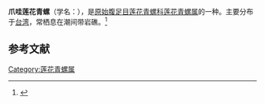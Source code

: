 {{Speciesbox
| name = 爪哇莲花青螺
| image = 
| image_width = 
| genus = Lottia
| species = javanica
| authority = Aswan et Ozawa, 2005
}}
'''爪哇莲花青螺'''（学名：''{{lang|la|Lottia javanica}}''），是[[原始腹足目|原始腹足目]][[莲花青螺科|莲花青螺科]][[莲花青螺属|莲花青螺属]]的一种。主要分布于[[台湾|台湾]]，常栖息在潮间带岩礁。<ref>{{cite web|url=http://shell.sinica.edu.tw/chinese/shellbase_detail.php?science_no=3382|title=国际贝库：爪哇莲花青螺|publisher=台湾贝类资料库|accessdate=2009-08-11|archive-date=2016-03-04|archive-url=https://web.archive.org/web/20160304125740/http://shell.sinica.edu.tw/chinese/shellbase_detail.php?science_no=3382|dead-url=no}}</ref>

== 参考文献 ==
{{reflist|2}}

[[Category:莲花青螺属|Category:莲花青螺属]]